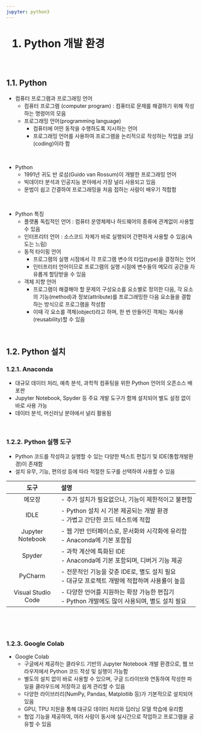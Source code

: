 ```yaml
---
jupyter: python3
---
```


<h1>1. Python 개발 환경</h1>
<br>

## 1.1. Python
+ 컴퓨터 프로그램과 프로그래밍 언어
  + 컴퓨터 프로그램 (computer program) : 컴퓨터로 문제를 해결하기 위해 작성하는 명령어의 모음
  + 프로그래밍 언어(programming language)
    + 컴퓨터에 어떤 동작을 수행하도록 지시하는 언어
    + 프로그래밍 언어를 사용하여 프로그램을 논리적으로 작성하는 작업을 코딩(coding)이라 함

<br>

+ Python
  + 1991년 귀도 반 로섬(Guido van Rossum)이 개발한 프로그래밍 언어
  + 빅데이터 분석과 인공지능 분야에서 가장 널리 사용되고 있음
  + 문법이 쉽고 간결하여 프로그래밍을 처음 접하는 사람이 배우기 적합함

<br>

+ Python 특징
  + 플랫폼 독립적인 언어 : 컴퓨터 운영체제나 하드웨어의 종류에 관계없이 사용할 수 있음
  + 인터프리터 언어 : 소스코드 자체가 바로 실행되어 간편하게 사용할 수 있음(속도는 느림)
  + 동적 타이핑 언어
    + 프로그램의 실행 시점에서 각 프로그램 변수의 타입(type)을 결정하는 언어
    + 인터프리터 언어이므로 프로그램의 실행 시점에 변수들의 메모리 공간을 자유롭게 할당받을 수 있음
  + 객체 지향 언어
    + 프로그램이 해결해야 할 문제의 구성요소를 요소별로 정의한 다음, 각 요소의 기능(method)과 정보(attribute)를 프로그래밍한 다음 요소들을 결합하는 방식으로 프로그램을 작성함
    + 이때 각 요소를 객체(object)라고 하며, 한 번 만들어진 객체는 재사용(reusability)할 수 있음

<br>

## 1.2. Python 설치
### 1.2.1. Anaconda
+ 대규모 데이터 처리, 예측 분석, 과학적 컴퓨팅을 위한 Python 언어의 오픈소스 배포판
+ Jupyter Notebook, Spyder 등 주요 개발 도구가 함께 설치되어 별도 설정 없이 바로 사용 가능
+ 데이터 분석, 머신러닝 분야에서 널리 활용됨

<br>

### 1.2.2. Python 실행 도구
+ Python 코드를 작성하고 실행할 수 있는 다양한 텍스트 편집기 및 IDE(통합개발환경)이 존재함
+ 설치 유무, 기능, 편의성 등에 따라 적절한 도구를 선택하여 사용할 수 있음

|도구|설명|
|:---:|:------------|
|메모장|- 추가 설치가 필요없으나, 기능이 제한적이고 불편함|
|IDLE|- Python 설치 시 기본 제공되는 개발 환경 <br>- 가볍고 간단한 코드 테스트에 적합|
|Jupyter Notebook|- 웹 기반 인터페이스로, 문서화와 시각화에 유리함 <br>- Anaconda에 기본 포함됨|
|Spyder|- 과학 계산에 특화된 IDE <br>- Anaconda에 기본 포함되며, 디버거 기능 제공|
|PyCharm|- 전문적인 기능을 갖춘 IDE로, 별도 설치 필요 <br>- 대규모 프로젝트 개발에 적합하며 사용률이 높음|
|Visual Studio Code|- 다양한 언어를 지원하는 확장 가능한 편집기 <br>- Python 개발에도 많이 사용되며, 별도 설치 필요|

<br>

<br>

### 1.2.3. Google Colab
+ Google Colab
  + 구글에서 제공하는 클라우드 기반의 Jupyter Notebook 개발 환경으로, 웹 브라우저에서 Python 코드 작성 및 실행이 가능함
  + 별도의 설치 없이 바로 사용할 수 있으며, 구글 드라이브와 연동하여 작성한 파일을 클라우드에 저장하고 쉽게 관리할 수 있음
  + 다양한 라이브러리(NumPy, Pandas, Matplotlib 등)가 기본적으로 설치되어 있음
  + GPU, TPU 지원을 통해 대규모 데이터 처리와 딥러닝 모델 학습에 유리함
  + 협업 기능을 제공하여, 여러 사람이 동시에 실시간으로 작업하고 프로그램을 공유할 수 있음

